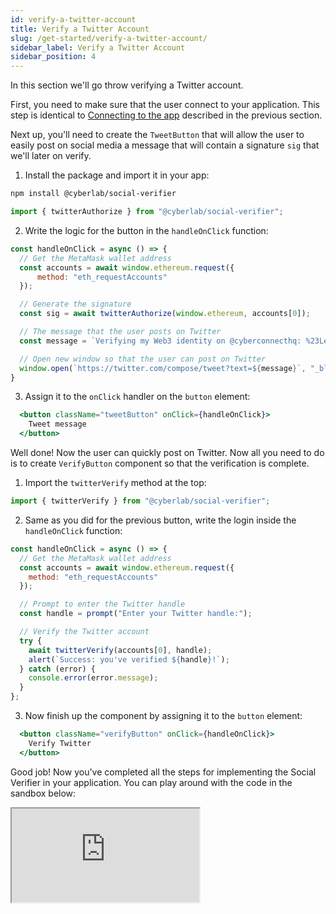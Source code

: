 ```yaml
---
id: verify-a-twitter-account
title: Verify a Twitter Account
slug: /get-started/verify-a-twitter-account/
sidebar_label: Verify a Twitter Account
sidebar_position: 4
---
```


In this section we'll go throw verifying a Twitter account.

First, you need to make sure that the user connect to your application. This step is identical to [Connecting to the app](/get-started/create-a-connection/) described in the previous section.

Next up, you'll need to create the `TweetButton` that will allow the user to easily post on social media a message that will contain a signature `sig` that we'll later on verify.

1. Install the package and import it in your app:
```bash npm2yarn
npm install @cyberlab/social-verifier
```

```jsx title="/src/components/TweetButton.tsx"
import { twitterAuthorize } from "@cyberlab/social-verifier";
```

2. Write the logic for the button in the `handleOnClick` function:
```jsx title="/src/components/TweetButton.tsx"
const handleOnClick = async () => {
  // Get the MetaMask wallet address
  const accounts = await window.ethereum.request({
      method: "eth_requestAccounts"
  });

  // Generate the signature
  const sig = await twitterAuthorize(window.ethereum, accounts[0]);

  // The message that the user posts on Twitter
  const message = `Verifying my Web3 identity on @cyberconnecthq: %23LetsCyberConnect %0A ${sig}`;

  // Open new window so that the user can post on Twitter
  window.open(`https://twitter.com/compose/tweet?text=${message}`, "_blank");
}
```

3. Assign it to the `onClick` handler on the `button` element:
```jsx title="/src/components/TweetButton.tsx"
  <button className="tweetButton" onClick={handleOnClick}>
    Tweet message
  </button>
```

Well done! Now the user can quickly post on Twitter. Now all you need to do is to create `VerifyButton` component so that the verification is complete.

1. Import the `twitterVerify` method at the top:

```jsx title="/src/components/VerifyButton.tsx"
import { twitterVerify } from "@cyberlab/social-verifier";
```

2. Same as you did for the previous button, write the login inside the `handleOnClick` function:

```jsx title="/src/components/VerifyButton.tsx"
const handleOnClick = async () => {
  // Get the MetaMask wallet address
  const accounts = await window.ethereum.request({
    method: "eth_requestAccounts"
  });

  // Prompt to enter the Twitter handle
  const handle = prompt("Enter your Twitter handle:");

  // Verify the Twitter account
  try {
    await twitterVerify(accounts[0], handle);
    alert(`Success: you've verified ${handle}!`);
  } catch (error) {
    console.error(error.message);
  }
};
```

3. Now finish up the component by assigning it to the `button` element:

```jsx title="/src/components/VerifyButton.tsx"
  <button className="verifyButton" onClick={handleOnClick}>
    Verify Twitter
  </button>
```

Good job! Now you've completed all the steps for implementing the Social Verifier in your application. You can play around with the code in the sandbox below:

<iframe src="https://codesandbox.io/embed/verify-a-twitter-account-d4ddmt?fontsize=14&hidenavigation=1&theme=dark"
    title="verify-a-twitter-account"
    allow="accelerometer; ambient-light-sensor; camera; encrypted-media; geolocation; gyroscope; hid; microphone; midi; payment; usb; vr; xr-spatial-tracking"
    sandbox="allow-forms allow-modals allow-popups allow-presentation allow-same-origin allow-scripts"
></iframe>
